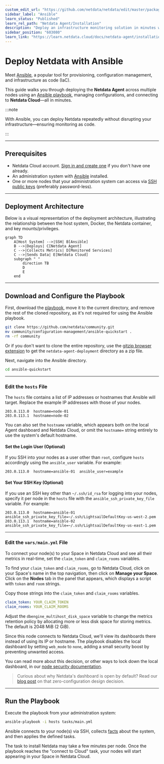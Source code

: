 ```yaml
---
custom_edit_url: "https://github.com/netdata/netdata/edit/master/packaging/installer/methods/ansible.md"
sidebar_label: "Ansible"
learn_status: "Published"
learn_rel_path: "Netdata Agent/Installation"
description: "Deploy an infrastructure monitoring solution in minutes with the Netdata Agent and Ansible. Use and customize a simple playbook for monitoring as code."
sidebar_position: "603080"
learn_link: "https://learn.netdata.cloud/docs/netdata-agent/installation/ansible"
---
```


# Deploy Netdata with Ansible

Meet [Ansible](https://ansible.com), a popular tool for provisioning, configuration management, and infrastructure as code (IaC).

This guide walks you through deploying the **Netdata Agent** across multiple nodes using an [Ansible playbook](https://github.com/netdata/community/tree/main/configuration-management/ansible-quickstart/), managing configurations, and connecting to **Netdata Cloud**—all in minutes.

:::note

With Ansible, you can deploy Netdata repeatedly without disrupting your infrastructure—ensuring monitoring as code.

:::

---

## Prerequisites

- Netdata Cloud account. [Sign in and create one](https://app.netdata.cloud) if you don't have one already.
- An administration system with [Ansible](https://www.ansible.com/) installed.
- One or more nodes that your administration system can access via [SSH public keys](https://git-scm.com/book/en/v2/Git-on-the-Server-Generating-Your-SSH-Public-Key) (preferably password-less).

---

## Deployment Architecture

Below is a visual representation of the deployment architecture, illustrating the relationship between the host system, Docker, the Netdata container, and key mounts/privileges.

```mermaid
graph TD
    A[Host System] -->|SSH| B[Ansible]
    B -->|Deploys| C[Netdata Agent]
    C -->|Collects Metrics| D[Monitored Services]
    C -->|Sends Data| E[Netdata Cloud]
    subgraph " "
        direction TB
        D
        E
    end
```

---

## Download and Configure the Playbook

First, download the [playbook](https://github.com/netdata/community/tree/main/configuration-management/ansible-quickstart/), move it to the current directory, and remove the rest of the cloned repository, as it's not required for using the Ansible playbook.

```bash
git clone https://github.com/netdata/community.git
mv community/configuration-management/ansible-quickstart .
rm -rf community
```

Or if you don't want to clone the entire repository, use the [gitzip browser extension](https://gitzip.org/) to get the `netdata-agent-deployment` directory as a zip file.

Next, navigate into the Ansible directory.

```bash
cd ansible-quickstart
```

---

### Edit the `hosts` File

The `hosts` file contains a list of IP addresses or hostnames that Ansible will target. Replace the example IP addresses with those of your nodes.

```text
203.0.113.0  hostname=node-01
203.0.113.1  hostname=node-02
```

You can also set the `hostname` variable, which appears both on the local Agent dashboard and Netdata Cloud, or omit the `hostname=` string entirely to use the system's default hostname.

#### Set the Login User (Optional)

If you SSH into your nodes as a user other than `root`, configure `hosts` accordingly using the `ansible_user` variable. For example:

```text
203.0.113.0  hostname=ansible-01  ansible_user=example
```

#### Set Your SSH Key (Optional)

If you use an SSH key other than `~/.ssh/id_rsa` for logging into your nodes, specify it per node in the `hosts` file with the `ansible_ssh_private_key_file` variable. For example:

```text
203.0.113.0  hostname=ansible-01  ansible_ssh_private_key_file=~/.ssh/LightsailDefaultKey-us-west-2.pem
203.0.113.1  hostname=ansible-02  ansible_ssh_private_key_file=~/.ssh/LightsailDefaultKey-us-east-1.pem
```

---

### Edit the `vars/main.yml` File

To connect your node(s) to your Space in Netdata Cloud and see all their metrics in real-time, set the `claim_token` and `claim_rooms` variables.

To find your `claim_token` and `claim_rooms`, go to Netdata Cloud, click on your Space's name in the top navigation, then click on **Manage your Space**. Click on the **Nodes** tab in the panel that appears, which displays a script with `token` and `room` strings.

Copy those strings into the `claim_token` and `claim_rooms` variables.

```yml
claim_token: YOUR_CLAIM_TOKEN
claim_rooms: YOUR_CLAIM_ROOMS
```

Adjust the `dbengine_multihost_disk_space` variable to change the metrics retention policy by allocating more or less disk space for storing metrics. The default is 2048 MiB (2 GiB).

Since this node connects to Netdata Cloud, we'll view its dashboards there instead of using its IP or hostname. The playbook disables the local dashboard by setting `web_mode` to `none`, adding a small security boost by preventing unwanted access.

You can read more about this decision, or other ways to lock down the local dashboard, in our [node security documentation](https://learn.netdata.cloud/docs/netdata-agent/security/overview).

> Curious about why Netdata's dashboard is open by default? Read our [blog post](https://www.netdata.cloud/blog/netdata-agent-dashboard/) on that zero-configuration design decision.

---

## Run the Playbook

Execute the playbook from your administration system:

```bash
ansible-playbook -i hosts tasks/main.yml
```

Ansible connects to your node(s) via SSH, collects [facts](https://docs.ansible.com/ansible/latest/user_guide/playbooks_vars_facts.html#ansible-facts) about the system, and then applies the defined tasks.

The task to install Netdata may take a few minutes per node. Once the playbook reaches the "connect to Cloud" task, your nodes will start appearing in your Space in Netdata Cloud.
